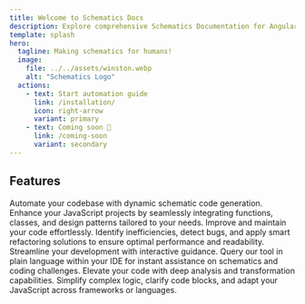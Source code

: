 ```yaml
---
title: Welcome to Schematics Docs
description: Explore comprehensive Schematics Documentation for Angular and Javascript. Learn how Schematics Docs can streamline your project development.
template: splash
hero:
  tagline: Making schematics for humans!
  image:
    file: ../../assets/winston.webp
    alt: "Schematics Logo"
  actions:
    - text: Start automation guide
      link: /installation/
      icon: right-arrow
      variant: primary
    - text: Coming soon 🚀
      link: /coming-soon
      variant: secondary
---
```



## Features
<CardGrid stagger>
    <Card title="Schematic Code Generation" icon="pencil">
        Automate your codebase with dynamic schematic code generation. 
        Enhance your JavaScript projects by seamlessly integrating functions, classes, 
        and design patterns tailored to your needs.
    </Card>
    <Card title="Code Optimization & Refactoring" icon="magnifier">
        Improve and maintain your code effortlessly. Identify inefficiencies, detect bugs, 
        and apply smart refactoring solutions to ensure optimal performance and readability.
    </Card>
    <Card title="Interactive Schematic Guidance" icon="rocket">
        Streamline your development with interactive guidance. Query our tool in plain 
        language within your IDE for instant assistance on schematics and coding challenges.
    </Card>
    <Card title="Code Analysis & Transformation" icon="setting">
        Elevate your code with deep analysis and transformation capabilities. 
        Simplify complex logic, clarify code blocks, and adapt your JavaScript across frameworks or languages.
    </Card>
</CardGrid>
